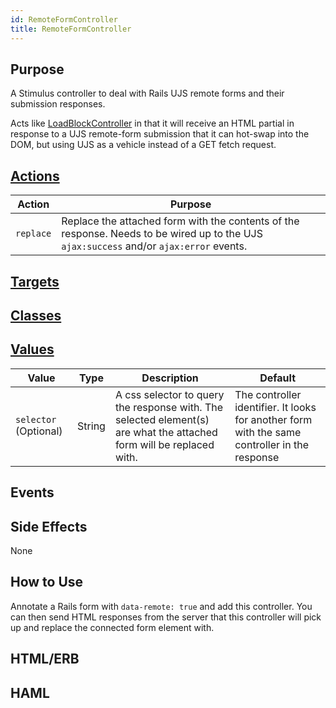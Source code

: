 ```yaml
---
id: RemoteFormController
title: RemoteFormController
---
```




## Purpose

A Stimulus controller to deal with Rails UJS remote forms and their submission responses.

Acts like [LoadBlockController](./LoadBlockController) in that it will receive an HTML partial in response to a UJS remote-form submission that it can hot-swap into the DOM, but using UJS as a vehicle instead of a GET fetch request.


## [Actions](https://stimulus.hotwire.dev/reference/actions)

| Action | Purpose |
| --- | --- |
| `replace` | Replace the attached form with the contents of the response. Needs to be wired up to the UJS `ajax:success` and/or `ajax:error` events. |

## [Targets](https://stimulus.hotwire.dev/reference/targets)

<NoTargets/>

## [Classes](https://stimulus.hotwire.dev/reference/classes)


<NoClasses/>

## [Values](https://stimulus.hotwire.dev/reference/values)

| Value | Type | Description | Default |
| --- | --- | --- | --- |
| `selector` (Optional) | String | A css selector to query the response with. The selected element(s) are what the attached form will be replaced with.  | The controller identifier. It looks for another form with the same controller in the response |

## Events


<NoEvents/>

## Side Effects

None



## How to Use

Annotate a Rails form with `data-remote: true` and add this controller. You can then send HTML responses from the server that this controller will pick up and replace the connected form element with.


## HTML/ERB


<RemoteFormControllerErb/>

## HAML


<RemoteFormControllerHaml/>

